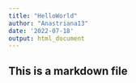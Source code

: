 ```yaml
---
title: "HelloWorld"
author: "Anastriana13"
date: '2022-07-18'
output: html_document
---
```

## This is a markdown file